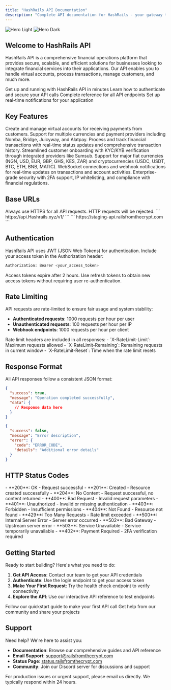 ```yaml
---
title: "HashRails API Documentation"
description: "Complete API documentation for HashRails - your gateway to seamless financial operations"
---
```


<img
  className="block dark:hidden"
  src="/images/hero-light.svg"
  alt="Hero Light"
/>
<img
  className="hidden dark:block"
  src="/images/hero-dark.svg"
  alt="Hero Dark"
/>

## Welcome to HashRails API

HashRails API is a comprehensive financial operations platform that provides secure, scalable, and efficient solutions for businesses looking to integrate financial services into their applications. Our API enables you to handle virtual accounts, process transactions, manage customers, and much more.

<CardGroup cols={2}>
  <Card
    title="Quick Start"
    icon="rocket"
    href="/quickstart"
  >
    Get up and running with HashRails API in minutes
  </Card>
  <Card
    title="Authentication"
    icon="shield-check"
    href="/authentication"
  >
    Learn how to authenticate and secure your API calls
  </Card>
  <Card
    title="API Reference"
    icon="code"
    href="/api/auth/login"
  >
    Complete reference for all API endpoints
  </Card>
  <Card
    title="Webhooks"
    icon="webhook"
    href="/concepts/webhooks"
  >
    Set up real-time notifications for your application
  </Card>
</CardGroup>

## Key Features

<AccordionGroup>
  <Accordion title="Virtual Accounts">
    Create and manage virtual accounts for receiving payments from customers. Support for multiple currencies and payment providers including Nomba, Bridge, Juicyway, and Alatpay.
  </Accordion>
  <Accordion title="Transaction Management">
    Process and track financial transactions with real-time status updates and comprehensive transaction history.
  </Accordion>
  <Accordion title="Customer Onboarding">
    Streamlined customer onboarding with KYC/KYB verification through integrated providers like Sumsub.
  </Accordion>
  <Accordion title="Multi-Currency Support">
    Support for major fiat currencies (NGN, USD, EUR, GBP, GHS, KES, ZAR) and cryptocurrencies (USDC, USDT, BTC, ETH, BNB, MATIC).
  </Accordion>
  <Accordion title="Real-time Notifications">
    WebSocket connections and webhook notifications for real-time updates on transactions and account activities.
  </Accordion>
  <Accordion title="Security & Compliance">
    Enterprise-grade security with 2FA support, IP whitelisting, and compliance with financial regulations.
  </Accordion>
</AccordionGroup>

## Base URLs

<Warning>
Always use HTTPS for all API requests. HTTP requests will be rejected.
</Warning>

<CardGroup cols={2}>
  <Card title="Production" icon="globe">
    ```
    https://api.Hashrails.xyz/v1/
    ```
  </Card>
  <Card title="Staging" icon="flask">
    ```
    https://staging-api.railsfromthecrypt.com
    ```
  </Card>
</CardGroup>

## Authentication

HashRails API uses JWT (JSON Web Tokens) for authentication. Include your access token in the Authorization header:

```bash
Authorization: Bearer <your_access_token>
```

<Note>
Access tokens expire after 2 hours. Use refresh tokens to obtain new access tokens without requiring user re-authentication.
</Note>

## Rate Limiting

API requests are rate-limited to ensure fair usage and system stability:

- **Authenticated requests**: 1000 requests per hour per user
- **Unauthenticated requests**: 100 requests per hour per IP
- **Webhook endpoints**: 1000 requests per hour per client

<Info>
Rate limit headers are included in all responses:
- `X-RateLimit-Limit`: Maximum requests allowed
- `X-RateLimit-Remaining`: Remaining requests in current window
- `X-RateLimit-Reset`: Time when the rate limit resets
</Info>

## Response Format

All API responses follow a consistent JSON format:

<CodeGroup>

```json Success Response
{
  "success": true,
  "message": "Operation completed successfully",
  "data": {
    // Response data here
  }
}
```

```json Error Response
{
  "success": false,
  "message": "Error description",
  "error": {
    "code": "ERROR_CODE",
    "details": "Additional error details"
  }
}
```

</CodeGroup>

## HTTP Status Codes

<CardGroup cols={2}>
  <Card title="2xx Success" icon="check-circle">
    - **200**: OK - Request successful
    - **201**: Created - Resource created successfully
    - **204**: No Content - Request successful, no content returned
  </Card>
  <Card title="4xx Client Error" icon="exclamation-triangle">
    - **400**: Bad Request - Invalid request parameters
    - **401**: Unauthorized - Invalid or missing authentication
    - **403**: Forbidden - Insufficient permissions
    - **404**: Not Found - Resource not found
    - **429**: Too Many Requests - Rate limit exceeded
  </Card>
  <Card title="5xx Server Error" icon="server">
    - **500**: Internal Server Error - Server error occurred
    - **502**: Bad Gateway - Upstream server error
    - **503**: Service Unavailable - Service temporarily unavailable
  </Card>
  <Card title="Special Codes" icon="info-circle">
    - **402**: Payment Required - 2FA verification required
  </Card>
</CardGroup>

## Getting Started

Ready to start building? Here's what you need to do:

1. **Get API Access**: Contact our team to get your API credentials
2. **Authenticate**: Use the login endpoint to get your access token
3. **Make Your First Request**: Try the health check endpoint to verify connectivity
4. **Explore the API**: Use our interactive API reference to test endpoints

<CardGroup cols={2}>
  <Card
    title="Start Building"
    icon="code"
    href="/quickstart"
  >
    Follow our quickstart guide to make your first API call
  </Card>
  <Card
    title="Join Our Community"
    icon="users"
    href="https://discord.gg/hashrails"
  >
    Get help from our community and share your projects
  </Card>
</CardGroup>

## Support

Need help? We're here to assist you:

- **Documentation**: Browse our comprehensive guides and API reference
- **Email Support**: [support@railsfromthecrypt.com](mailto:support@railsfromthecrypt.com)
- **Status Page**: [status.railsfromthecrypt.com](https://status.railsfromthecrypt.com)
- **Community**: Join our Discord server for discussions and support

<Note>
For production issues or urgent support, please email us directly. We typically respond within 24 hours.
</Note>